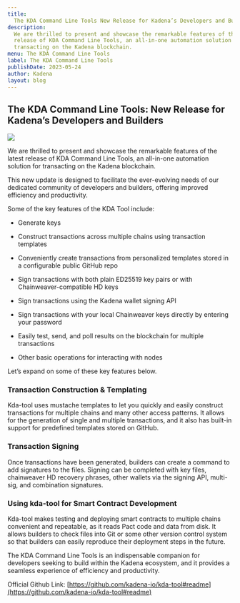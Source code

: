 ```yaml
---
title:
  The KDA Command Line Tools New Release for Kadena’s Developers and Builders
description:
  We are thrilled to present and showcase the remarkable features of the latest
  release of KDA Command Line Tools, an all-in-one automation solution for
  transacting on the Kadena blockchain.
menu: The KDA Command Line Tools
label: The KDA Command Line Tools
publishDate: 2023-05-24
author: Kadena
layout: blog
---
```


## The KDA Command Line Tools: New Release for Kadena’s Developers and Builders

![](/assets/blog/1_rLMz_SpxPnaSj6t8vKSYiQ.wepb)

We are thrilled to present and showcase the remarkable features of the latest
release of KDA Command Line Tools, an all-in-one automation solution for
transacting on the Kadena blockchain.

This new update is designed to facilitate the ever-evolving needs of our
dedicated community of developers and builders, offering improved efficiency and
productivity.

Some of the key features of the KDA Tool include:

- Generate keys

- Construct transactions across multiple chains using transaction templates

- Conveniently create transactions from personalized templates stored in a
  configurable public GitHub repo

- Sign transactions with both plain ED25519 key pairs or with
  Chainweaver-compatible HD keys

- Sign transactions using the Kadena wallet signing API

- Sign transactions with your local Chainweaver keys directly by entering your
  password

- Easily test, send, and poll results on the blockchain for multiple
  transactions

- Other basic operations for interacting with nodes

Let’s expand on some of these key features below.

### Transaction Construction & Templating

Kda-tool uses mustache templates to let you quickly and easily construct
transactions for multiple chains and many other access patterns. It allows for
the generation of single and multiple transactions, and it also has built-in
support for predefined templates stored on GitHub.

### Transaction Signing

Once transactions have been generated, builders can create a command to add
signatures to the files. Signing can be completed with key files, chainweaver HD
recovery phrases, other wallets via the signing API, multi-sig, and combination
signatures.

### Using kda-tool for Smart Contract Development

Kda-tool makes testing and deploying smart contracts to multiple chains
convenient and repeatable, as it reads Pact code and data from disk. It allows
builders to check files into Git or some other version control system so that
builders can easily reproduce their deployment steps in the future.

The KDA Command Line Tools is an indispensable companion for developers seeking
to build within the Kadena ecosystem, and it provides a seamless experience of
efficiency and productivity.

Official Github Link:
[https://github.com/kadena-io/kda-tool#readme](https://github.com/kadena-io/kda-tool#readme)
